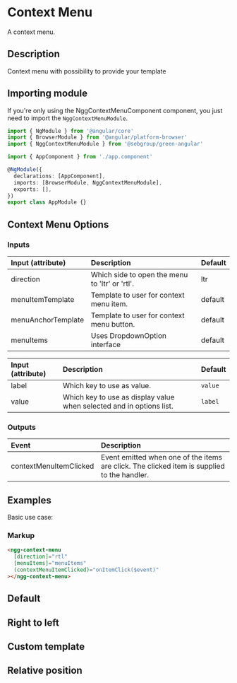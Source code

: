 

# Context Menu

A context menu.

## Description

Context menu with possibility to provide your template

## Importing module

If you're only using the NggContextMenuComponent component, you just need to import the `NggContextMenuModule`.

```typescript
import { NgModule } from '@angular/core'
import { BrowserModule } from '@angular/platform-browser'
import { NggContextMenuModule } from '@sebgroup/green-angular'

import { AppComponent } from './app.component'

@NgModule({
  declarations: [AppComponent],
  imports: [BrowserModule, NggContextMenuModule],
  exports: [],
})
export class AppModule {}
```

## Context Menu Options

### Inputs

| Input (attribute)  | Description                                    | Default |
| :----------------- | :--------------------------------------------- | :------ |
| direction          | Which side to open the menu to 'ltr' or 'rtl'. | ltr     |
| menuItemTemplate   | Template to user for context menu item.        | default |
| menuAnchorTemplate | Template to user for context menu button.      | default |
| menuItems          | Uses DropdownOption interface                  | default |

| Input (attribute) | Description                                                          | Default |
| :---------------- | :------------------------------------------------------------------- | :------ |
| label             | Which key to use as value.                                           | `value` |
| value             | Which key to use as display value when selected and in options list. | `label` |

### Outputs

| Event                  | Description                                                                                 |
| :--------------------- | :------------------------------------------------------------------------------------------ |
| contextMenuItemClicked | Event emitted when one of the items are click. The clicked item is supplied to the handler. |

## Examples

Basic use case:

### Markup

```html
<ngg-context-menu
  [direction]="rtl"
  [menuItems]="menuItems"
  (contextMenuItemClicked)="onItemClick($event)"
></ngg-context-menu>
```

## Default

<Canvas>
  <Story id="components-context-menu--default" />
</Canvas>

## Right to left

<Canvas>
  <Story id="components-context-menu--right-to-left" />
</Canvas>

## Custom template

<Canvas>
  <Story id="components-context-menu--custom-template-default" />
</Canvas>

## Relative position

<Canvas>
  <Story id="components-context-menu--position-relative" />
</Canvas>
